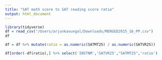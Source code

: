 ```yaml
---
title: "SAT math score to SAT reading score ratio"
output: html_document
---
```


```r
library(tidyverse)
df = read_csv("/Users/arjunkavungal/Downloads/MERGED2015_16_PP.csv")
df
```
```r
df = df %>% mutate(ratio = as.numeric(SATMT25) / as.numeric(SATVR25))
```
```r
df[order(-df$ratio),] %>% select('INSTNM','SATVR25',"SATMT25",'ratio')
```